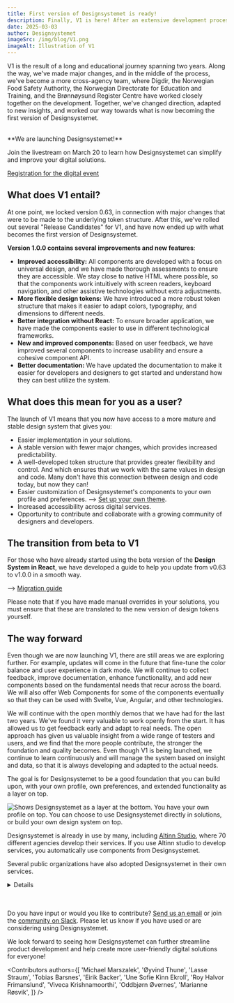 ```yaml
---
title: First version of Designsystemet is ready!
description: Finally, V1 is here! After an extensive development process and close collaboration with several public entities, we are now launching the first stable version of Designsystemet!
date: 2025-03-03
author: Designsystemet
imageSrc: /img/blog/V1.png
imageAlt: Illustration of V1
---
```


V1 is the result of a long and educational journey spanning two years. Along the way, we've made major changes, and in the middle of the process, we've become a more cross-agency team, where Digdir, the Norwegian Food Safety Authority, the Norwegian Directorate for Education and Training, and the Brønnøysund Register Centre have worked closely together on the development. Together, we've changed direction, adapted to new insights, and worked our way towards what is now becoming the first version of Designsystemet.

<br/>

<Card data-color='brand3' data-variant="tinted">
**We are launching Designsystemet!** 

Join the livestream on March 20 to learn how Designsystemet can simplify and improve your digital solutions.

[Registration for the digital event](https://event.checkin.no/110475/apen-lansering-av-designsystemet)
</Card>

## What does V1 entail?

At one point, we locked version 0.63, in connection with major changes that were to be made to the underlying token structure. After this, we've rolled out several "Release Candidates" for V1, and have now ended up with what becomes the first version of Designsystemet.

**Version 1.0.0 contains several improvements and new features**:

- **Improved accessibility:** All components are developed with a focus on universal design, and we have made thorough assessments to ensure they are accessible. We stay close to native HTML where possible, so that the components work intuitively with screen readers, keyboard navigation, and other assistive technologies without extra adjustments.
- **More flexible design tokens:** We have introduced a more robust token structure that makes it easier to adapt colors, typography, and dimensions to different needs.
- **Better integration without React:** To ensure broader application, we have made the components easier to use in different technological frameworks.
- **New and improved components:** Based on user feedback, we have improved several components to increase usability and ensure a cohesive component API.
- **Better documentation:** We have updated the documentation to make it easier for developers and designers to get started and understand how they can best utilize the system.

## What does this mean for you as a user?

The launch of V1 means that you now have access to a more mature and stable design system that gives you:

- Easier implementation in your solutions.
- A stable version with fewer major changes, which provides increased predictability.
- A well-developed token structure that provides greater flexibility and control. And which ensures that we work with the same values in design and code. Many don't have this connection between design and code today, but now they can!
- Easier customization of Designsystemet's components to your own profile and preferences. --> [Set up your own theme](/en/fundamentals/for-designers/custom-theme).
- Increased accessibility across digital services.
- Opportunity to contribute and collaborate with a growing community of designers and developers.

## The transition from beta to V1
For those who have already started using the beta version of the **Design System in React**, we have developed a guide to help you update from v0.63 to v1.0.0 in a smooth way.

--> [Migration guide](https://github.com/digdir/designsystemet/blob/main/packages/react/MIGRATION.md)

Please note that if you have made manual overrides in your solutions, you must ensure that these are translated to the new version of design tokens yourself.

## The way forward
Even though we are now launching V1, there are still areas we are exploring further. For example, updates will come in the future that fine-tune the color balance and user experience in dark mode. We will continue to collect feedback, improve documentation, enhance functionality, and add new components based on the fundamental needs that recur across the board. We will also offer Web Components for some of the components eventually so that they can be used with Svelte, Vue, Angular, and other technologies.

We will continue with the open monthly demos that we have had for the last two years. We've found it very valuable to work openly from the start. It has allowed us to get feedback early and adapt to real needs. The open approach has given us valuable insight from a wide range of testers and users, and we find that the more people contribute, the stronger the foundation and quality becomes. Even though V1 is being launched, we continue to learn continuously and will manage the system based on insight and data, so that it is always developing and adapted to the actual needs.

The goal is for Designsystemet to be a good foundation that you can build upon, with your own profile, own preferences, and extended functionality as a layer on top.

<Image
  src='/img/lagvis-bruk.png'
  alt='Shows Designsystemet as a layer at the bottom. You have your own profile on top. You can choose to use Designsystemet directly in solutions, or build your own design system on top.'
  boxShadow={false}
  caption='Some choose to build their own design system on top of Designsystemet, while others use it directly in solutions.'
/>


Designsystemet is already in use by many, including [Altinn Studio](https://altinn.studio/), where 70 different agencies develop their services. If you use Altinn studio to develop services, you automatically use components from Designsystemet.

Several public organizations have also adopted Designsystemet in their own services.

<Card data-color='neutral'>
  <Details>
    <DetailsSummary>Examples of use</DetailsSummary>
    <DetailsContent>
    - [The Norwegian Food Safety Authority](https://www.mattilsynet.no/) builds its design system on top of Designsystemet.
- [The Norwegian Directorate for Education and Training](https://www.udir.no/) builds its design system on top of Designsystemet.
- [The Brønnøysund Register Centre](https://www.brreg.no/) has adopted Designsystemet on [Business Information](https://virksomhet.brreg.no/no/oppslag/enheter) and [Support Register](https://stotte.brreg.no/no/oppslag/stoettetildeling), among others.
- [Data.norge.no](https://data.norge.no) uses tokens, components, and patterns from Designsystemet.
- [The Norwegian Customs](https://www.toll.no/) has adopted Designsystemet on their websites.
- [KS Digital](https://ksdigital.no/) has adopted Designsystemet on [ledsagerbevis.no](https://ledsagerbevis.no/), among others.
- [The Norwegian Labour Inspection Authority](https://www.arbeidstilsynet.no/) has adopted Designsystemet on their websites.
- [Help page for shared solutions](https://eid.difi.no/no) uses tokens and components from Designsystemet.
- [Digdir.no](https://www.digdir.no/), [UU-tilsynet](https://www.uutilsynet.no/), [UU-status](https://uustatus.no/), [the collaboration portal](https://samarbeid.digdir.no/) use tokens from Designsystemet.

<br/>
    </DetailsContent>
  </Details>
</Card>

<br/>
<br/>

Do you have input or would you like to contribute? [Send us an email](mailto:designsystem@digdir.no) or join the [community on Slack](http://designsystemet.no/slack). Please let us know if you have used or are considering using Designsystemet.

We look forward to seeing how Designsystemet can further streamline product development and help create more user-friendly digital solutions for everyone!




<Contributors
  authors={[
    'Michael Marszalek',
    'Øyvind Thune',
    'Lasse Straum',
    'Tobias Barsnes',
    'Eirik Backer',
    'Une Sofie Kinn Ekroll',
    'Roy Halvor Frimanslund',
    'Viveca Krishnamoorthi',
    'Oddbjørn Øvernes',
    'Marianne Røsvik',
  ]}
/>
